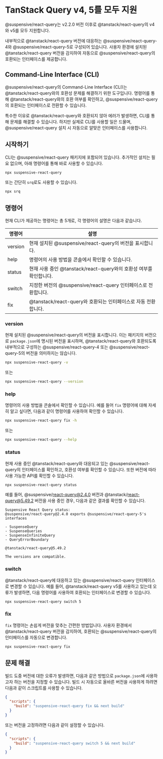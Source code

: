 
# TanStack Query v4, 5를 모두 지원

@suspensive/react-query는 v2.2.0 버전 이후로 @tanstack/react-query의 v4와 v5를 모두 지원합니다.

내부적으로 @tanstack/react-query 버전에 대응하는 @suspensive/react-query-4와 @suspensive/react-query-5로 구성되어 있습니다. 사용자 환경에 설치된 @tanstack/react-query 버전을 감지하여 자동으로 @suspensive/react-query의 호환되는 인터페이스를 제공합니다.

## Command-Line Interface (CLI)

@suspensive/react-query의 Command-Line Interface (CLI)는 @tanstack/react-query와의 호환성 문제를 해결하기 위한 도구입니다. 명령어를 통해 @tanstack/react-query와의 호환 여부를 확인하고, @suspensive/react-query의 호환되는 인터페이스로 전환할 수 있습니다.

특수한 이유로 @tanstack/react-query와 호환되지 않아 에러가 발생하면, CLI를 통해 문제를 해결할 수 있습니다. 하지만 실제로 CLI를 사용할 일은 드물며, @suspensive/react-query 설치 시 자동으로 알맞은 인터페이스를 사용합니다.

## 시작하기

CLI는 @suspensive/react-query 패키지에 포함되어 있습니다. 추가적인 설치는 필요 없으며, 아래 명령어를 통해 바로 사용할 수 있습니다.

```bash
npx suspensive-react-query
```

또는 간단히 `srq`로도 사용할 수 있습니다.

```bash
npx srq
```

## 명령어

현재 CLI가 제공하는 명령어는 총 5개로, 각 명령어의 설명은 다음과 같습니다.

| 명령어  | 설명                                                               |
| ------- | ------------------------------------------------------------------ |
| version | 현재 설치된 @suspensive/react-query의 버전을 표시합니다.           |
| help    | 명령어의 사용 방법을 콘솔에서 확인할 수 있습니다.                  |
| status  | 현재 사용 중인 @tanstack/react-query와의 호환성 여부를 확인합니다. |
| switch  | 지정한 버전의 @suspensive/react-query 인터페이스로 전환합니다.     |
| fix     | @tanstack/react-query와 호환되는 인터페이스로 자동 전환합니다.     |

### version

현재 설치된 @suspensive/react-query의 버전을 표시합니다. 이는 패키지의 버전으로 `package.json`에 명시된 버전을 표시하며, @tanstack/react-query와 호환되도록 내부적으로 구성하는 @suspensive/react-query-4 또는 @suspensive/react-query-5의 버전을 의미하지는 않습니다.

```bash
npx suspensive-react-query -v
```

또는

```bash
npx suspensive-react-query --version
```

### help

명령어의 사용 방법을 콘솔에서 확인할 수 있습니다. 예를 들어 `fix` 명령어에 대해 자세히 알고 싶다면, 다음과 같이 명령어를 사용하여 확인할 수 있습니다.

```bash
npx suspensive-react-query fix -h
```

또는

```bash
npx suspensive-react-query --help
```

### status

현재 사용 중인 @tanstack/react-query와 대응되고 있는 @suspensive/react-query의 인터페이스를 확인하고, 호환성 여부를 확인할 수 있습니다. 또한 버전에 따라 사용 가능한 API를 확인할 수 있습니다.

```bash
npx suspensive-react-query status
```

예를 들어, @suspensive/react-query@2.4.0 버전과 @tanstack/react-query@5.49.2 버전을 사용 중인 경우, 다음과 같은 결과를 확인할 수 있습니다.

```
Suspensive React Query status:
@suspensive/react-query@2.4.0 exports @suspensive/react-query-5's interfaces

- SuspenseQuery
- SuspenseQueries
- SuspenseInfiniteQuery
- QueryErrorBoundary

@tanstack/react-query@5.49.2

The versions are compatible.
```

### switch

@tanstack/react-query에 대응하고 있는 @suspensive/react-query 인터페이스로 변경할 수 있습니다. 예를 들어, @tanstack/react-query v5를 사용하고 있는데 오류가 발생하면, 다음 명령어를 사용하여 호환되는 인터페이스로 변경할 수 있습니다.

```bash
npx suspensive-react-query switch 5
```

### fix

`fix` 명령어는 손쉽게 버전을 맞추는 간편한 방법입니다. 사용자 환경에서 @tanstack/react-query 버전을 감지하여, 호환되는 @suspensive/react-query의 인터페이스를 자동으로 변경합니다.

```bash
npx suspensive-react-query fix
```

## 문제 해결

빌드 도중 버전에 대한 오류가 발생하면, 다음과 같은 방법으로 `package.json`에 사용하고자 하는 버전을 지정할 수 있습니다.
빌드 시 자동으로 올바른 버전을 사용하게 하려면 다음과 같이 스크립트를 사용할 수 있습니다.

```json
{
  "scripts": {
    "build": "suspensive-react-query fix && next build"
  }
}
```

또는 버전을 고정하려면 다음과 같이 설정할 수 있습니다.

```json
{
  "scripts": {
    "build": "suspensive-react-query switch 5 && next build"
  }
}
```
